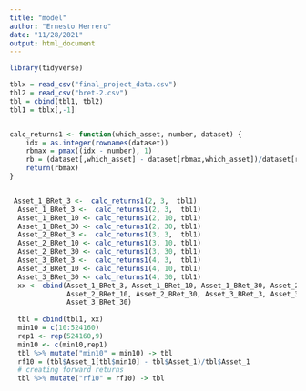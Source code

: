 ```yaml
---
title: "model"
author: "Ernesto Herrero"
date: "11/28/2021"
output: html_document
---
```


```r

library(tidyverse)

tblx = read_csv("final_project_data.csv")
tbl2 = read_csv("bret-2.csv")
tbl = cbind(tbl1, tbl2)
tbl1 = tblx[,-1]
```


```r

```

```r
calc_returns1 <- function(which_asset, number, dataset) {
    idx = as.integer(rownames(dataset))
    rbmax = pmax((idx - number), 1)
    rb = (dataset[,which_asset] - dataset[rbmax,which_asset])/dataset[rbmax,which_asset]
    return(rbmax)
}


```

```r

```

```r
 Asset_1_BRet_3 <-  calc_returns1(2, 3,  tbl1)
  Asset_1_BRet_3 <-  calc_returns1(2, 3,  tbl1)
  Asset_1_BRet_10 <- calc_returns1(2, 10, tbl1)
  Asset_1_BRet_30 <- calc_returns1(2, 30, tbl1)
  Asset_2_BRet_3 <-  calc_returns1(3, 3,  tbl1)
  Asset_2_BRet_10 <- calc_returns1(3, 10, tbl1)
  Asset_2_BRet_30 <- calc_returns1(3, 30, tbl1)
  Asset_3_BRet_3 <-  calc_returns1(4, 3,  tbl1)
  Asset_3_BRet_10 <- calc_returns1(4, 10, tbl1)
  Asset_3_BRet_30 <- calc_returns1(4, 30, tbl1)
  xx <- cbind(Asset_1_BRet_3, Asset_1_BRet_10, Asset_1_BRet_30, Asset_2_BRet_3, 
              Asset_2_BRet_10, Asset_2_BRet_30, Asset_3_BRet_3, Asset_3_BRet_10, 
              Asset_3_BRet_30)
  
  tbl = cbind(tbl1, xx)
  min10 = c(10:524160)
  rep1 <- rep(524160,9)
  min10 <- c(min10,rep1)
  tbl %>% mutate("min10" = min10) -> tbl
  rf10 = (tbl$Asset_1[tbl$min10] - tbl$Asset_1)/tbl$Asset_1
  # creating forward returns
  tbl %>% mutate("rf10" = rf10) -> tbl





```
